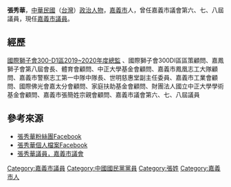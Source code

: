 {{Infobox_officeholder
| name = 張秀華		
| image name =		
| width =		
| now = 中華民國（台灣）政治人士	
| period =		
| Sex =女 		
| place of birth ={{TWN}}[[嘉義市|嘉義市]]
| date of birth = 1957/09/26	
| party = {{kmt}}
| educate =
| nationality = {{ROC}}
| birth_place = 
* [[國立台灣體育學院|國立台灣體育學院]]碩士
| past =
* 國際獅子會300D1區2019~2020年度總監
* 嘉鳳獅子會第八屆會長
* 世明慈惠堂副主任委員
* 嘉義市議會第六、七、八屆議員　
}}
'''張秀華'''，[[中華民國|中華民國]]（[[台灣|台灣]]）[[政治人物|政治人物]]，[[嘉義市|嘉義市]]人，曾任嘉義市議會第六、七、八屆議員，現任[[嘉義市議會|嘉義市議員]]。


==經歷==
[http://www.300d1.org/Boss.php?CataP=2&N_Key=15 國際獅子會300-D1區2019~2020年度總監] {{Wayback|url=http://www.300d1.org/Boss.php?CataP=2&N_Key=15 |date=20191220031950 }}、國際獅子會300DI區區策顧問、嘉鳳獅子會第八屆會長、體育會顧問、中正大學基金會顧問、嘉義市鳳凰志工大隊顧問、嘉義市警察志工第一中隊中隊長、世明慈惠堂副主任委員、嘉義市工業會顧問、國際佛光會嘉太分會顧問、家庭扶助基金會顧問、財團法人國立中正大學學術基金會顧問、嘉義市張簡姓宗親會顧問、嘉義市議會第六、七、八屆議員　　 

==參考來源==
* [https://zh-tw.facebook.com/chiayiCHH 張秀華粉絲團Facebook]
* [https://www.facebook.com/profile.php?id=100001611724876 張秀華個人檔案Facebook]
* [http://www.cycc.gov.tw/form1/index-2.asp?m=99&m1=4&m2=15&mode=2&id=22 張秀華議員，嘉義市議會] {{Wayback|url=http://www.cycc.gov.tw/form1/index-2.asp?m=99&m1=4&m2=15&mode=2&id=22 |date=20140104214043 }}

{{TW-poli-bio-stub}}
[[Category:嘉義市議員|Category:嘉義市議員]]
[[Category:中國國民黨黨員|Category:中國國民黨黨員]]
[[Category:張姓|Category:張姓]]
[[Category:嘉義市人|Category:嘉義市人]]